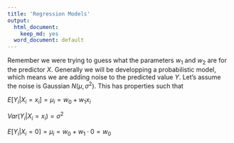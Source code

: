 ```yaml
---
title: 'Regression Models'
output:
  html_document:
    keep_md: yes
  word_document: default
---
```


Remember we were trying to guess what the parameters $w_1$ and $w_2$ are for the predictor $X$. Generally we will be developping a probabilistic model, which means we are adding noise to the predicted value $Y$. Let's assume the noise is Gaussian $N(\mu, \sigma^2)$. This has properties such that 

$E[Y_i | X_i = x_i] = \mu_i = w_0 + w_1x_i$

$Var(Y_i | X_i = x_i) = \sigma^2$ 

$E[Y_i | X_i = 0] = \mu_i = w_0 + w_1\cdot 0 = w_0$

